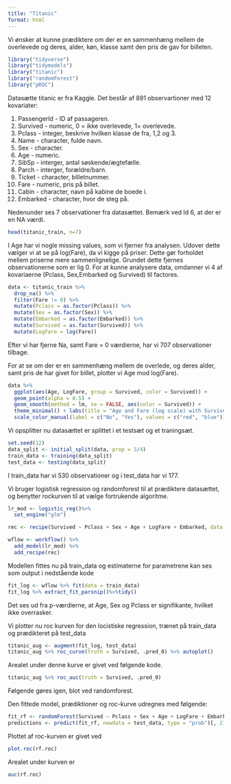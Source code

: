 ```yaml
---
title: "Titanic"
format: html
---
```


Vi ønsker at kunne prædiktere om der er en sammenhæng mellem de overlevede og deres, alder, køn, klasse samt den pris de gav for billeten.

```r
library("tidyverse")
library("tidymodels")
library("titanic")
library("randomForest")
library("pROC")
```

Datasætte titanic er fra Kaggle. Det består af 891 observartioner med 12 kovariater:

1.  Passengerld - ID af passageren.
2.  Survived - numeric, 0 = ikke overlevede, 1= overlevede.
3.  Pclass - integer, beskrive hvilken klasse de fra, 1,2 og 3.
4.  Name - character, fulde navn.
5.  Sex - character.
6.  Age - numeric.
7.  SibSp - interger, antal søskende/ægtefælle.
8.  Parch - interger, forældre/barn.
9.  Ticket - character, billetnummer.
10. Fare - numeric, pris på billet.
11. Cabin - character, navn på kabine de boede i.
12. Embarked - character, hvor de steg på.

Nedenunder ses 7 observationer fra datasættet. Bemærk ved Id 6, at der er en NA værdi.

```r
head(titanic_train, n=7)
```

I Age har vi nogle missing values, som vi fjerner fra analysen. Udover dette vælger vi at se på log(Fare), da vi kigge på priser. Dette gør forholdet mellem priserne mere sammenlignelige. Grundet dette fjernes observationerne som er lig 0. For at kunne analysere data, omdanner vi 4 af kovariaerne (Pclass, Sex,Embarked og Survived) til factores.

```r
data <- titanic_train %>% 
  drop_na() %>%
  filter(Fare != 0) %>%
  mutate(Pclass = as.factor(Pclass)) %>%
  mutate(Sex = as.factor(Sex)) %>%
  mutate(Embarked = as.factor(Embarked)) %>%
  mutate(Survived = as.factor(Survived)) %>%
  mutate(LogFare = log(Fare))
```

Efter vi har fjerne Na, samt Fare = 0 værdierne, har vi 707 observationer tilbage.

For at se om der er en sammenhæng mellem de overlede, og deres alder, samt pris de har givet for billet, plotter vi Age mod log(Fare).

```r
data %>%
  ggplot(aes(Age, LogFare, group = Survived, color = Survived)) +
  geom_point(alpha = 0.5) +
  geom_smooth(method = lm, se = FALSE, aes(color = Survived)) +
  theme_minimal() + labs(title = "Age and Fare (log scale) with Survived") +
  scale_color_manual(label = c("No", "Yes"), values = c("red", "blue"))

```

Vi opsplitter nu datasættet er splittet i et testsæt og et traningsæt.

```r
set.seed(12)
data_split <- initial_split(data, prop = 3/4)
train_data <- training(data_split)
test_data <- testing(data_split)
```

I train_data har vi 530 observationer og i test_data har vi 177.

Vi bruger logistisk regression og randomforest til at prædiktere datasættet, og benytter rockurven til at vælge fortrukende algoritme.

```r
lr_mod <- logistic_reg()%>%
  set_engine("glm")

rec <- recipe(Survived ~ Pclass + Sex + Age + LogFare + Embarked, data = train_data)

wflow <- workflow() %>%
  add_model(lr_mod) %>% 
  add_recipe(rec)
```

Modellen fittes nu på train_data og estimaterne for parametrene kan ses som output i nedstående kode

```r
fit_log <- wflow %>% fit(data = train_data)
fit_log %>% extract_fit_parsnip()%>%tidy()
```

Det ses ud fra p-værdierne, at Age, Sex og Pclass er signifikante, hvilket ikke overrasker.

Vi plotter nu roc kurven for den locistiske regression, trænet på train_data og prædikteret på test_data

```r
titanic_aug <- augment(fit_log, test_data)
titanic_aug %>% roc_curve(truth = Survived, .pred_0) %>% autoplot() 
```

Arealet under denne kurve er givet ved følgende kode.

```r
titanic_aug %>% roc_auc(truth = Survived, .pred_0)
```

Følgende gøres igen, blot ved randomforest.

Den fittede model, prædiktioner og roc-kurve udregnes med følgende:

```r
fit_rf <- randomForest(Survived ~ Pclass + Sex + Age + LogFare + Embarked, data = train_data, ntree = 5000)
predictions <- predict(fit_rf, newdata = test_data, type = "prob")[, 2]
```

Plottet af roc-kurven er givet ved

```r
plot.roc(rf.roc)
```

Arealet under kurven er

```r
auc(rf.roc)
```

